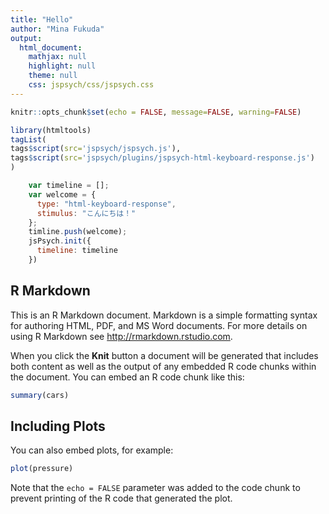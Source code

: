 ```yaml
---
title: "Hello"
author: "Mina Fukuda"
output:
  html_document:
    mathjax: null
    highlight: null
    theme: null
    css: jspsych/css/jspsych.css
---
```


```r
knitr::opts_chunk$set(echo = FALSE, message=FALSE, warning=FALSE)
```

```r
library(htmltools)
tagList(
tags$script(src='jspsych/jspsych.js'),
tags$script(src='jspsych/plugins/jspsych-html-keyboard-response.js')
)
```

```js
    var timeline = [];
    var welcome = {
      type: "html-keyboard-response",
      stimulus: "こんにちは！"
    };
    timline.push(welcome);
    jsPsych.init({
      timeline: timeline
    })
```
## R Markdown

This is an R Markdown document. Markdown is a simple formatting syntax for authoring HTML, PDF, and MS Word documents. For more details on using R Markdown see <http://rmarkdown.rstudio.com>.

When you click the **Knit** button a document will be generated that includes both content as well as the output of any embedded R code chunks within the document. You can embed an R code chunk like this:

```r
summary(cars)
```

## Including Plots

You can also embed plots, for example:

```r
plot(pressure)
```

Note that the `echo = FALSE` parameter was added to the code chunk to prevent printing of the R code that generated the plot.
